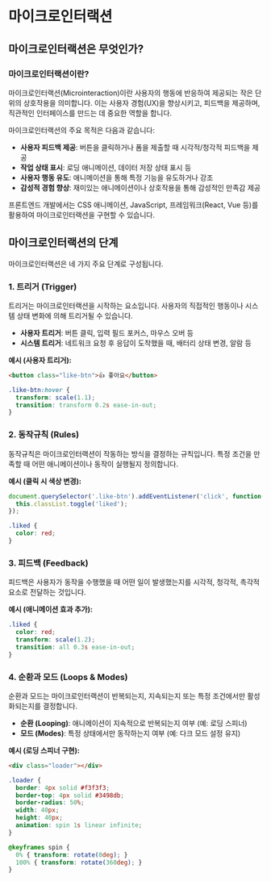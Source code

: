 # 마이크로인터랙션

## 마이크로인터랙션은 무엇인가?

### 마이크로인터랙션이란?

마이크로인터랙션(Microinteraction)이란 사용자의 행동에 반응하여 제공되는 작은 단위의 상호작용을 의미합니다. 이는 사용자 경험(UX)을 향상시키고, 피드백을 제공하며, 직관적인 인터페이스를 만드는 데 중요한 역할을 합니다.

마이크로인터랙션의 주요 목적은 다음과 같습니다:
- **사용자 피드백 제공**: 버튼을 클릭하거나 폼을 제출할 때 시각적/청각적 피드백을 제공
- **작업 상태 표시**: 로딩 애니메이션, 데이터 저장 상태 표시 등
- **사용자 행동 유도**: 애니메이션을 통해 특정 기능을 유도하거나 강조
- **감성적 경험 향상**: 재미있는 애니메이션이나 상호작용을 통해 감성적인 만족감 제공

프론트엔드 개발에서는 CSS 애니메이션, JavaScript, 프레임워크(React, Vue 등)를 활용하여 마이크로인터랙션을 구현할 수 있습니다.

## 마이크로인터랙션의 단계

마이크로인터랙션은 네 가지 주요 단계로 구성됩니다.

### 1. 트리거 (Trigger)

트리거는 마이크로인터랙션을 시작하는 요소입니다. 사용자의 직접적인 행동이나 시스템 상태 변화에 의해 트리거될 수 있습니다.

- **사용자 트리거**: 버튼 클릭, 입력 필드 포커스, 마우스 오버 등
- **시스템 트리거**: 네트워크 요청 후 응답이 도착했을 때, 배터리 상태 변경, 알람 등

**예시 (사용자 트리거):**
```html
<button class="like-btn">👍 좋아요</button>
```
```css
.like-btn:hover {
  transform: scale(1.1);
  transition: transform 0.2s ease-in-out;
}
```

### 2. 동작규칙 (Rules)

동작규칙은 마이크로인터랙션이 작동하는 방식을 결정하는 규칙입니다. 특정 조건을 만족할 때 어떤 애니메이션이나 동작이 실행될지 정의합니다.

**예시 (클릭 시 색상 변경):**
```js
document.querySelector('.like-btn').addEventListener('click', function() {
  this.classList.toggle('liked');
});
```
```css
.liked {
  color: red;
}
```

### 3. 피드백 (Feedback)

피드백은 사용자가 동작을 수행했을 때 어떤 일이 발생했는지를 시각적, 청각적, 촉각적 요소로 전달하는 것입니다.

**예시 (애니메이션 효과 추가):**
```css
.liked {
  color: red;
  transform: scale(1.2);
  transition: all 0.3s ease-in-out;
}
```

### 4. 순환과 모드 (Loops & Modes)

순환과 모드는 마이크로인터랙션이 반복되는지, 지속되는지 또는 특정 조건에서만 활성화되는지를 결정합니다.

- **순환 (Looping)**: 애니메이션이 지속적으로 반복되는지 여부 (예: 로딩 스피너)
- **모드 (Modes)**: 특정 상태에서만 동작하는지 여부 (예: 다크 모드 설정 유지)

**예시 (로딩 스피너 구현):**
```html
<div class="loader"></div>
```
```css
.loader {
  border: 4px solid #f3f3f3;
  border-top: 4px solid #3498db;
  border-radius: 50%;
  width: 40px;
  height: 40px;
  animation: spin 1s linear infinite;
}

@keyframes spin {
  0% { transform: rotate(0deg); }
  100% { transform: rotate(360deg); }
}
```
